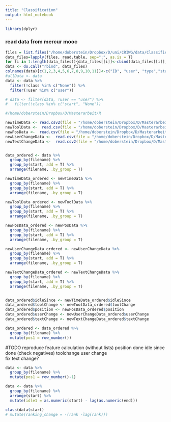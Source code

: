 ```yaml
---
title: "Classification"
output: html_notebook
---
```


```r
library(dplyr)
```


### read data from mercur mooc
```r
files = list.files("/home/doberstein/Dropbox/D/uni/CRIWG/data/Classified Sequences/all_classified_sequences", full.names = TRUE)
data_files=lapply(files, read.table, sep=";", as.is = T)
for (i in 1:length(data_files)){data_files[[i]]<-cbind(data_files[[i]],files[i])}
data <- do.call("rbind", data_files) 
colnames(data)[c(1,2,3,4,5,6,7,8,9,10,11)]<-c("ID", "user", "type","start", "end", "period", "duration", "textChange", "content", "class", "filename")
#allData <- data
data <- data %>% 
  filter(!class %in% c("None")) %>% 
  filter(!user %in% c("user"))

# data <- filter(data, !user == "user") %>% 
#   filter(!class %in% c("start", "None"))

#/home/doberstein/Dropbox/D/Masterarbeit/R

newTimeData <- read.csv2(file = "/home/doberstein/Dropbox/D/Masterarbeit/R/completeIdleData.csv", header = T, sep = ",")
newToolData <-  read.csv(file = "/home/doberstein/Dropbox/D/Masterarbeit/R/toolData.csv", header = T)
newPosData <-  read.csv(file = "/home/doberstein/Dropbox/D/Masterarbeit/R/posData.csv", header = T)
newUserChangeData <-  read.csv(file = "/home/doberstein/Dropbox/D/Masterarbeit/R/userChangeData.csv", header = T)
newTextChangeData <-  read.csv2(file = "/home/doberstein/Dropbox/D/Masterarbeit/R/textChangeData.csv", header = T, sep = ";")


data_ordered <- data %>% 
  group_by(filename) %>% 
  group_by(start, add = T) %>% 
  arrange(filename, .by_group = T)

newTimeData_ordered <- newTimeData %>% 
  group_by(filename) %>% 
  group_by(start, add = T) %>% 
  arrange(filename, .by_group = T)

newToolData_ordered <- newToolData %>% 
  group_by(filename) %>% 
  group_by(start, add = T) %>% 
  arrange(filename, .by_group = T)

newPosData_ordered <- newPosData %>% 
  group_by(filename) %>% 
  group_by(start, add = T) %>% 
  arrange(filename, .by_group = T)

newUserChangeData_ordered <- newUserChangeData %>% 
  group_by(filename) %>% 
  group_by(start, add = T) %>% 
  arrange(filename, .by_group = T)

newTextChangeData_ordered <- newTextChangeData %>% 
  group_by(filename) %>% 
  group_by(start, add = T) %>% 
  arrange(filename, .by_group = T)


data_ordered$idleSince <- newTimeData_ordered$idleSince
data_ordered$toolChange <- newToolData_ordered$toolChange
data_ordered$position <- newPosData_ordered$position
data_ordered$userChange <- newUserChangeData_ordered$userChange
data_ordered$textChange <- newTextChangeData_ordered$textChange

```

```r
data_ordered <- data_ordered %>% 
  group_by(filename) %>% 
  mutate(pos1 = row_number())

```
#TODO
reproduce feature calculation (without lists)
  position            done
  idle since          done (check negatives)
  toolchange
  user change   
  fix text change?  

```r
data <- data %>% 
  group_by(filename) %>% 
  mutate(pos1 = row_number()-1)

data <- data %>% 
  group_by(filename) %>% 
  arrange(start) %>% 
  mutate(idle1 = as.numeric(start) - lag(as.numeric(end)))

class(data$start)
# mutate(ranking_change = -(rank -lag(rank)))
```



